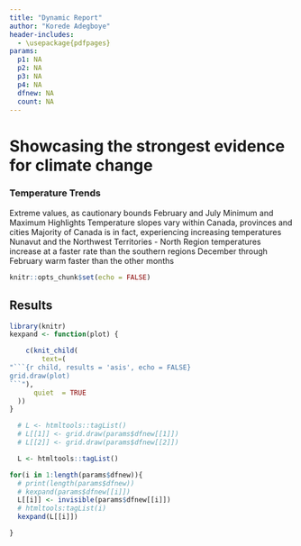 ```yaml
---
title: "Dynamic Report"
author: "Korede Adegboye"
header-includes:
  - \usepackage{pdfpages}
params:
  p1: NA
  p2: NA
  p3: NA
  p4: NA
  dfnew: NA
  count: NA
---
```


# Showcasing the strongest evidence for climate change
### Temperature Trends
Extreme values, as cautionary bounds
February and July
Minimum and Maximum
Highlights
Temperature slopes vary within Canada, provinces and cities
Majority of Canada is in fact, experiencing increasing temperatures
Nunavut and the Northwest Territories - North Region temperatures increase at a faster rate than the southern regions
December through February warm faster than the other months
```r
knitr::opts_chunk$set(echo = FALSE)
```

## Results 
```r
library(knitr)
kexpand <- function(plot) {

    c(knit_child(
        text=(
"```{r child, results = 'asis', echo = FALSE}
grid.draw(plot) 
```"),
      quiet  = TRUE
  ))
}
```

```r
  # L <- htmltools::tagList()
  # L[[1]] <- grid.draw(params$dfnew[[1]])
  # L[[2]] <- grid.draw(params$dfnew[[2]])

  L <- htmltools::tagList()

for(i in 1:length(params$dfnew)){
  # print(length(params$dfnew))
  # kexpand(params$dfnew[[i]])
  L[[i]] <- invisible(params$dfnew[[i]])
  # htmltools:tagList(i)
  kexpand(L[[i]])

}

```

